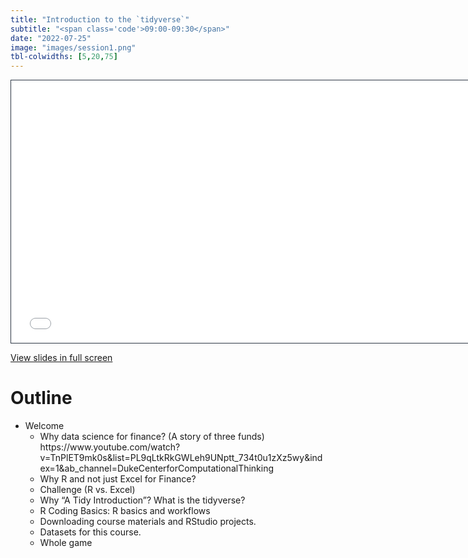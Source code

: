 ```yaml
---
title: "Introduction to the `tidyverse`"
subtitle: "<span class='code'>09:00-09:30</span>"
date: "2022-07-25"
image: "images/session1.png"
tbl-colwidths: [5,20,75]
---
```


```{=html}
<iframe class="slide-deck" src="../materials/slides01_Introduction-to-the-tidyverse.html" height="420" width="747" style="border: 1px solid #2e3846;"></iframe>
```
[View slides in full screen](../materials/slides01_Introduction-to-the-tidyverse.html)


# Outline
-   Welcome
    -  Why data science for finance? (A story of three funds) https://www.youtube.com/watch?v=TnPlET9mk0s&list=PL9qLtkRkGWLeh9UNptt_734t0u1zXz5wy&index=1&ab_channel=DukeCenterforComputationalThinking
    - Why R and not just Excel for Finance?
    - Challenge (R vs. Excel)
    - Why “A Tidy Introduction”? What is the tidyverse?
    - R Coding Basics: R basics and workflows
    - Downloading course materials and RStudio projects.
    - Datasets for this course.
    - Whole game
